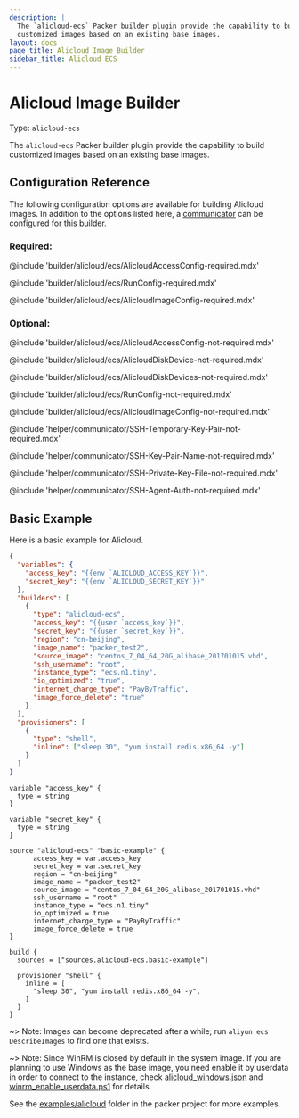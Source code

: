 ```yaml
---
description: |
  The `alicloud-ecs` Packer builder plugin provide the capability to build
  customized images based on an existing base images.
layout: docs
page_title: Alicloud Image Builder
sidebar_title: Alicloud ECS
---
```


# Alicloud Image Builder

Type: `alicloud-ecs`

The `alicloud-ecs` Packer builder plugin provide the capability to build
customized images based on an existing base images.

## Configuration Reference

The following configuration options are available for building Alicloud images.
In addition to the options listed here, a
[communicator](/docs/templates/communicator) can be configured for this
builder.

### Required:

@include 'builder/alicloud/ecs/AlicloudAccessConfig-required.mdx'

@include 'builder/alicloud/ecs/RunConfig-required.mdx'

@include 'builder/alicloud/ecs/AlicloudImageConfig-required.mdx'

### Optional:

@include 'builder/alicloud/ecs/AlicloudAccessConfig-not-required.mdx'

@include 'builder/alicloud/ecs/AlicloudDiskDevice-not-required.mdx'

@include 'builder/alicloud/ecs/AlicloudDiskDevices-not-required.mdx'

@include 'builder/alicloud/ecs/RunConfig-not-required.mdx'

@include 'builder/alicloud/ecs/AlicloudImageConfig-not-required.mdx'

@include 'helper/communicator/SSH-Temporary-Key-Pair-not-required.mdx'

@include 'helper/communicator/SSH-Key-Pair-Name-not-required.mdx'

@include 'helper/communicator/SSH-Private-Key-File-not-required.mdx'

@include 'helper/communicator/SSH-Agent-Auth-not-required.mdx'

## Basic Example

Here is a basic example for Alicloud.

<Tabs>
<Tab heading="JSON">

```json
{
  "variables": {
    "access_key": "{{env `ALICLOUD_ACCESS_KEY`}}",
    "secret_key": "{{env `ALICLOUD_SECRET_KEY`}}"
  },
  "builders": [
    {
      "type": "alicloud-ecs",
      "access_key": "{{user `access_key`}}",
      "secret_key": "{{user `secret_key`}}",
      "region": "cn-beijing",
      "image_name": "packer_test2",
      "source_image": "centos_7_04_64_20G_alibase_201701015.vhd",
      "ssh_username": "root",
      "instance_type": "ecs.n1.tiny",
      "io_optimized": "true",
      "internet_charge_type": "PayByTraffic",
      "image_force_delete": "true"
    }
  ],
  "provisioners": [
    {
      "type": "shell",
      "inline": ["sleep 30", "yum install redis.x86_64 -y"]
    }
  ]
}
```

</Tab>
<Tab heading="HCL2">

```hcl
variable "access_key" {
  type = string
}

variable "secret_key" {
  type = string
}

source "alicloud-ecs" "basic-example" {
      access_key = var.access_key
      secret_key = var.secret_key
      region = "cn-beijing"
      image_name = "packer_test2"
      source_image = "centos_7_04_64_20G_alibase_201701015.vhd"
      ssh_username = "root"
      instance_type = "ecs.n1.tiny"
      io_optimized = true
      internet_charge_type = "PayByTraffic"
      image_force_delete = true
}

build {
  sources = ["sources.alicloud-ecs.basic-example"]

  provisioner "shell" {
    inline = [
      "sleep 30", "yum install redis.x86_64 -y",
    ]
  }
}
```

</Tab>
</Tabs>

~> Note: Images can become deprecated after a while; run
`aliyun ecs DescribeImages` to find one that exists.

~> Note: Since WinRM is closed by default in the system image. If you are
planning to use Windows as the base image, you need enable it by userdata in
order to connect to the instance, check
[alicloud_windows.json](https://github.com/hashicorp/packer/tree/master/examples/alicloud/basic/alicloud_windows.json)
and
[winrm_enable_userdata.ps1](https://github.com/hashicorp/packer/tree/master/examples/alicloud/basic/winrm_enable_userdata.ps1)
for details.

See the
[examples/alicloud](https://github.com/hashicorp/packer/tree/master/examples/alicloud)
folder in the packer project for more examples.
